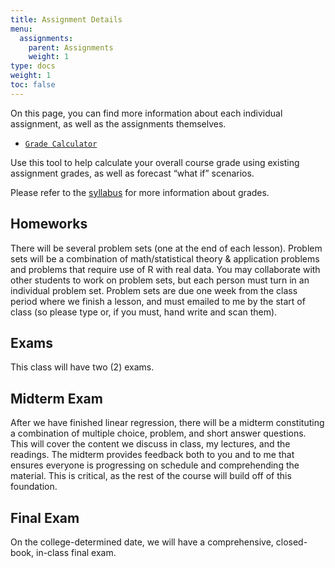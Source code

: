 ```yaml
---
title: Assignment Details
menu:
  assignments:
    parent: Assignments
    weight: 1
type: docs
weight: 1
toc: false
---
```


On this page, you can find more information about each individual assignment, as well as the assignments themselves.

- [<i class="fas fa-calculator"></i> `Grade Calculator`](https://ryansafner.shinyapps.io/316_grade_calculator/) 

Use this tool to help calculate your overall course grade using existing assignment grades, as well as forecast "what if" scenarios.

Please refer to the [syllabus](/syllabus) for more information about grades.

## Homeworks

There will be several problem sets (one at the end of each lesson). Problem sets will be a combination of math/statistical theory & application problems and problems that require use of R with real data. You may collaborate with other students to work on problem sets, but each person must turn in an individual problem set. Problem sets are due one week from the class period where we finish a lesson, and must emailed to me by the start of class (so please type or, if you must, hand write and scan them).

## Exams

This class will have two (2) exams.

## Midterm Exam

After we have finished linear regression, there will be a midterm constituting a combination of multiple choice, problem, and short answer questions. This will cover the content we discuss in class, my lectures, and the readings. The midterm provides feedback both to you and to me that ensures everyone is progressing on schedule and comprehending the material. This is critical, as the rest of the course will build off of this foundation.

## Final Exam

On the college-determined date, we will have a comprehensive, closed-book, in-class final exam.